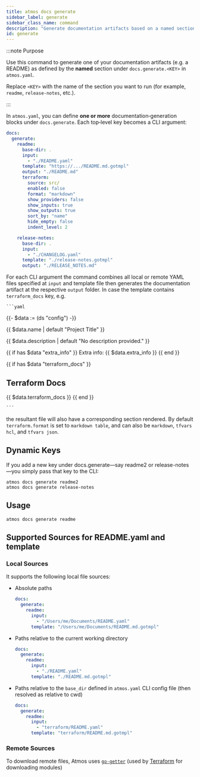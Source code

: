 ```yaml
---
title: atmos docs generate
sidebar_label: generate
sidebar_class_name: command
description: "Generate documentation artifacts based on a named section under `docs.generate` in atmos.yaml"
id: generate
---
```


:::note Purpose

Use this command to generate one of your documentation artifacts (e.g. a README) as defined by the **named** section under `docs.generate.<KEY>` in `atmos.yaml`.  

Replace `<KEY>` with the name of the section you want to run (for example, `readme`, `release-notes`, etc.).

:::

In `atmos.yaml`, you can define **one or more** documentation‐generation blocks under `docs.generate`.  Each top‐level key becomes a CLI argument:

```yaml
docs:
  generate:
    readme:
      base-dir: .
      input:
        - "./README.yaml"
      template: "https://.../README.md.gotmpl"
      output: "./README.md"
      terraform:
        source: src/
        enabled: false
        format: "markdown"
        show_providers: false
        show_inputs: true
        show_outputs: true
        sort_by: "name"
        hide_empty: false
        indent_level: 2

    release-notes:
      base-dir: .
      input:
        - "./CHANGELOG.yaml"
      template: "./release-notes.gotmpl"
      output: "./RELEASE_NOTES.md"
```

For each CLI argument the command combines all local or remote YAML files specified at `input` and template file then generates the documentation artifact at the respective `output` folder. In case the template contains `terraform_docs` key, e.g.  

    ```yaml
{{- $data := (ds "config") -}}

{{ $data.name | default "Project Title" }}

{{ $data.description | default "No description provided." }}

{{ if has $data "extra_info" }}
Extra info: {{ $data.extra_info }}
{{ end }}

{{ if has $data "terraform_docs" }}
## Terraform Docs
{{ $data.terraform_docs }}
{{ end }}

    ```
the resultant file will also have a corresponding section rendered. By default `terraform.format` is set to `markdown table`, and can also be `markdown`, `tfvars hcl`, and `tfvars json`.  

## Dynamic Keys

If you add a new key under docs.generate—say readme2 or release-notes —you simply pass that key to the CLI:


```shell
atmos docs generate readme2
atmos docs generate release-notes
```

## Usage

<Screengrab title="atmos docs generate --help" slug="atmos-docs-generate--help" />

```shell
atmos docs generate readme
``` 

## Supported Sources for README.yaml and template

### Local Sources

It supports the following local file sources:

  - Absolute paths

    ```yaml
    docs:
      generate:
        readme:
          input:
            - "/Users/me/Documents/README.yaml"
          template: "/Users/me/Documents/README.md.gotmpl"
    ```

  - Paths relative to the current working directory

    ```yaml
    docs:
      generate:
        readme:
          input:
            - "./README.yaml"
          template: "./README.md.gotmpl"
    ```

  - Paths relative to the `base_dir` defined in `atmos.yaml` CLI config file (then resolved as relative to cwd)

    ```yaml
    docs:
      generate:
        readme:
          input: 
            - "terraform/README.yaml"
          template: "terraform/README.md.gotmpl"
    ```

### Remote Sources

To download remote files, Atmos uses [`go-getter`](https://github.com/hashicorp/go-getter)
(used by [Terraform](https://www.terraform.io/) for downloading modules)
